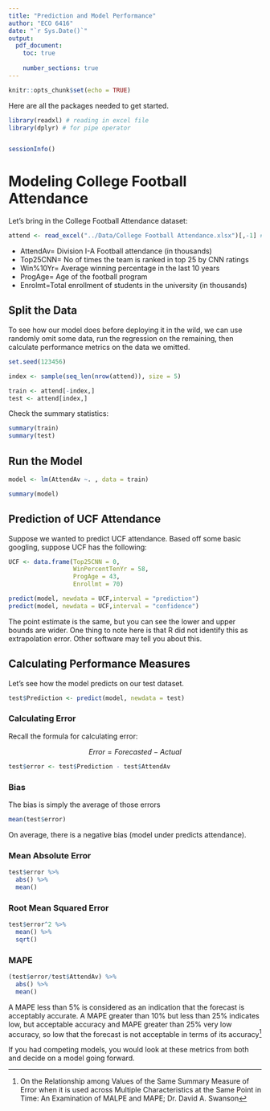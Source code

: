 ```yaml
---
title: "Prediction and Model Performance"
author: "ECO 6416"
date: "`r Sys.Date()`"
output: 
  pdf_document:
    toc: true
    
    number_sections: true
---
```


```r
knitr::opts_chunk$set(echo = TRUE)
```

Here are all the packages needed to get started.

```r
library(readxl) # reading in excel file
library(dplyr) # for pipe operator


sessionInfo()
```

# Modeling College Football Attendance

Let's bring in the College Football Attendance dataset:

```r
attend <- read_excel("../Data/College Football Attendance.xlsx")[,-1] #dropped names of teams
```

- AttendAv= Division I-A Football attendance (in thousands)
- Top25CNN= No of times the team is ranked in top 25 by CNN ratings
- Win%10Yr= Average winning percentage in the last 10 years
- ProgAge= Age of the football program
- Enrolmt=Total enrollment of students in the university (in thousands)

## Split the Data

To see how our model does before deploying it in the wild, we can use randomly omit some data, run the regression on the remaining, then calculate performance metrics on the data we omitted.

```r
set.seed(123456)

index <- sample(seq_len(nrow(attend)), size = 5)

train <- attend[-index,]
test <- attend[index,]
```

Check the summary statistics:

```r
summary(train)
summary(test)
```


## Run the Model

```r

model <- lm(AttendAv ~. , data = train)

summary(model)
```

## Prediction of UCF Attendance

Suppose we wanted to predict UCF attendance. Based off some basic googling, suppose UCF has the following:

```r
UCF <- data.frame(Top25CNN = 0, 
                  WinPercentTenYr = 58,
                  ProgAge = 43,
                  Enrollmt = 70)

predict(model, newdata = UCF,interval = "prediction")
predict(model, newdata = UCF,interval = "confidence")

```

The point estimate is the same, but you can see the lower and upper bounds are wider. One thing to note here is that R did not identify this as extrapolation error. Other software may tell you about this.

## Calculating Performance Measures

Let's see how the model predicts on our test dataset.

```r

test$Prediction <- predict(model, newdata = test)

```

### Calculating Error

Recall the formula for calculating error:

$$Error = Forecasted - Actual$$
```r
test$error <- test$Prediction - test$AttendAv
```

### Bias

The bias is simply the average of those errors

```r
mean(test$error)
```

On average, there is a negative bias (model under predicts attendance).

### Mean Absolute Error

```r
test$error %>% 
  abs() %>% 
  mean()
```

### Root Mean Squared Error


```r
test$error^2 %>% 
  mean() %>% 
  sqrt()
```

### MAPE

```r
(test$error/test$AttendAv) %>% 
  abs() %>% 
  mean()
```

A MAPE less than 5% is considered as an indication that the forecast is acceptably accurate. A MAPE greater than 10% but less than 25% indicates low, but acceptable accuracy and MAPE greater than 25% very low accuracy, so low that the forecast is not acceptable in terms of its accuracy^[On the Relationship among Values of the Same Summary Measure of Error when it is used across Multiple Characteristics at the Same Point in Time: An Examination of MALPE and MAPE; Dr. David A. Swanson]

If you had competing models, you would look at these metrics from both and decide on a model going forward.